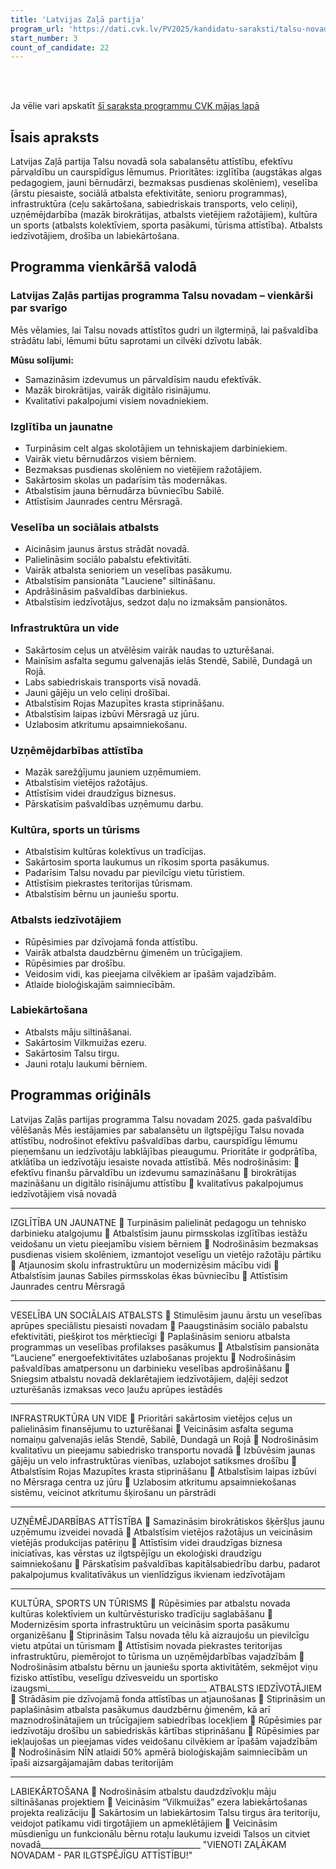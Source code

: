 ```yaml
---
title: 'Latvijas Zaļā partija'
program_url: 'https://dati.cvk.lv/PV2025/kandidatu-saraksti/talsu-novads/latvijas-zala-partija'
start_number: 3
count_of_candidate: 22
---
```



<Badge text="Ilgtspējīga attīstība" variant="note" size="small" /> <Badge text="Izglītības pieejamība" variant="note" size="small" /> <Badge text="Veselības aprūpes uzlabošana" variant="note" size="small" /> <Badge text="Infrastruktūras attīstība" variant="note" size="small" /> <Badge text="Uzņēmējdarbības atbalsts" variant="note" size="small" />

<br/><br/> 

<Card title='Šis ir mākslīga intelekta ģenerēts apraksts' icon='starlight'>
    Ja vēlie vari apskatīt <a href={frontmatter.program_url} target='_blank'>šī saraksta programmu CVK mājas lapā</a>
    </Card>

## Īsais apraksts

Latvijas Zaļā partija Talsu novadā sola sabalansētu attīstību, efektīvu pārvaldību un caurspīdīgus lēmumus. Prioritātes: izglītība (augstākas algas pedagogiem, jauni bērnudārzi, bezmaksas pusdienas skolēniem), veselība (ārstu piesaiste, sociālā atbalsta efektivitāte, senioru programmas), infrastruktūra (ceļu sakārtošana, sabiedriskais transports, velo celiņi), uzņēmējdarbība (mazāk birokrātijas, atbalsts vietējiem ražotājiem), kultūra un sports (atbalsts kolektīviem, sporta pasākumi, tūrisma attīstība). Atbalsts iedzīvotājiem, drošība un labiekārtošana.

## Programma vienkāršā valodā

### Latvijas Zaļās partijas programma Talsu novadam – vienkārši par svarīgo

Mēs vēlamies, lai Talsu novads attīstītos gudri un ilgtermiņā, lai pašvaldība strādātu labi, lēmumi būtu saprotami un cilvēki dzīvotu labāk.

**Mūsu solījumi:**

*   Samazināsim izdevumus un pārvaldīsim naudu efektīvāk.
*   Mazāk birokrātijas, vairāk digitālo risinājumu.
*   Kvalitatīvi pakalpojumi visiem novadniekiem.

### Izglītība un jaunatne

*   Turpināsim celt algas skolotājiem un tehniskajiem darbiniekiem.
*   Vairāk vietu bērnudārzos visiem bērniem.
*   Bezmaksas pusdienas skolēniem no vietējiem ražotājiem.
*   Sakārtosim skolas un padarīsim tās modernākas.
*   Atbalstīsim jauna bērnudārza būvniecību Sabilē.
*   Attīstīsim Jaunrades centru Mērsragā.

### Veselība un sociālais atbalsts

*   Aicināsim jaunus ārstus strādāt novadā.
*   Palielināsim sociālo pabalstu efektivitāti.
*   Vairāk atbalsta senioriem un veselības pasākumu.
*   Atbalstīsim pansionāta "Lauciene" siltināšanu.
*   Apdrāšināsim pašvaldības darbiniekus.
*   Atbalstīsim iedzīvotājus, sedzot daļu no izmaksām pansionātos.

### Infrastruktūra un vide

*   Sakārtosim ceļus un atvēlēsim vairāk naudas to uzturēšanai.
*   Mainīsim asfalta segumu galvenajās ielās Stendē, Sabilē, Dundagā un Rojā.
*   Labs sabiedriskais transports visā novadā.
*   Jauni gājēju un velo celiņi drošībai.
*   Atbalstīsim Rojas Mazupītes krasta stiprināšanu.
*   Atbalstīsim laipas izbūvi Mērsragā uz jūru.
*   Uzlabosim atkritumu apsaimniekošanu.

### Uzņēmējdarbības attīstība

*   Mazāk sarežģījumu jauniem uzņēmumiem.
*   Atbalstīsim vietējos ražotājus.
*   Attīstīsim videi draudzīgus biznesus.
*   Pārskatīsim pašvaldības uzņēmumu darbu.

### Kultūra, sports un tūrisms

*   Atbalstīsim kultūras kolektīvus un tradīcijas.
*   Sakārtosim sporta laukumus un rīkosim sporta pasākumus.
*   Padarīsim Talsu novadu par pievilcīgu vietu tūristiem.
*   Attīstīsim piekrastes teritorijas tūrismam.
*   Atbalstīsim bērnu un jauniešu sportu.

### Atbalsts iedzīvotājiem

*   Rūpēsimies par dzīvojamā fonda attīstību.
*   Vairāk atbalsta daudzbērnu ģimenēm un trūcīgajiem.
*   Rūpēsimies par drošību.
*   Veidosim vidi, kas pieejama cilvēkiem ar īpašām vajadzībām.
*   Atlaide bioloģiskajām saimniecībām.

### Labiekārtošana

*   Atbalsts māju siltināšanai.
*   Sakārtosim Vilkmuižas ezeru.
*   Sakārtosim Talsu tirgu.
*   Jauni rotaļu laukumi bērniem.

## Programmas oriģināls

Latvijas Zaļās partijas programma Talsu novadam 2025. gada pašvaldību vēlēšanās
Mēs iestājamies par sabalansētu un ilgtspējīgu Talsu novada attīstību, nodrošinot efektīvu pašvaldības darbu, caurspīdīgu lēmumu pieņemšanu un iedzīvotāju labklājības pieaugumu. Prioritāte ir godprātība, atklātība un iedzīvotāju iesaiste novada attīstībā.
Mēs nodrošināsim:
 efektīvu finanšu pārvaldību un izdevumu samazināšanu
 birokrātijas mazināšanu un digitālo risinājumu attīstību
 kvalitatīvus pakalpojumus iedzīvotājiem visā novadā
________________________________________
IZGLĪTĪBA UN JAUNATNE
 Turpināsim palielināt pedagogu un tehnisko darbinieku atalgojumu
 Atbalstīsim jaunu pirmsskolas izglītības iestāžu veidošanu un vietu pieejamību visiem bērniem
 Nodrošināsim bezmaksas pusdienas visiem skolēniem, izmantojot veselīgu un vietējo ražotāju pārtiku
 Atjaunosim skolu infrastruktūru un modernizēsim mācību vidi
 Atbalstīsim jaunas Sabiles pirmsskolas ēkas būvniecību
 Attīstīsim Jaunrades centru Mērsragā
________________________________________
VESELĪBA UN SOCIĀLAIS ATBALSTS
 Stimulēsim jaunu ārstu un veselības aprūpes speciālistu piesaisti novadam
 Paaugstināsim sociālo pabalstu efektivitāti, piešķirot tos mērķtiecīgi
 Paplašināsim senioru atbalsta programmas un veselības profilakses pasākumus
 Atbalstīsim pansionāta “Lauciene” energoefektivitātes uzlabošanas projektu
 Nodrošināsim pašvaldības amatpersonu un darbinieku veselības apdrošināšanu
 Sniegsim atbalstu novadā deklarētajiem iedzīvotājiem, daļēji sedzot uzturēšanās izmaksas veco ļaužu aprūpes iestādēs
________________________________________
INFRASTRUKTŪRA UN VIDE
 Prioritāri sakārtosim vietējos ceļus un palielināsim finansējumu to uzturēšanai
 Veicināsim asfalta seguma nomaiņu galvenajās ielās Stendē, Sabilē, Dundagā un Rojā
 Nodrošināsim kvalitatīvu un pieejamu sabiedrisko transportu novadā
 Izbūvēsim jaunas gājēju un velo infrastruktūras vienības, uzlabojot satiksmes drošību
 Atbalstīsim Rojas Mazupītes krasta stiprināšanu
 Atbalstīsim laipas izbūvi no Mērsraga centra uz jūru
 Uzlabosim atkritumu apsaimniekošanas sistēmu, veicinot atkritumu šķirošanu un pārstrādi
________________________________________
UZŅĒMĒJDARBĪBAS ATTĪSTĪBA
 Samazināsim birokrātiskos šķēršļus jaunu uzņēmumu izveidei novadā
 Atbalstīsim vietējos ražotājus un veicināsim vietējās produkcijas patēriņu
 Attīstīsim videi draudzīgas biznesa iniciatīvas, kas vērstas uz ilgtspējīgu un ekoloģiski draudzīgu saimniekošanu
 Pārskatīsim pašvaldības kapitālsabiedrību darbu, padarot pakalpojumus kvalitatīvākus un vienlīdzīgus ikvienam iedzīvotājam
________________________________________
KULTŪRA, SPORTS UN TŪRISMS
 Rūpēsimies par atbalstu novada kultūras kolektīviem un kultūrvēsturisko tradīciju saglabāšanu
 Modernizēsim sporta infrastruktūru un veicināsim sporta pasākumu organizēšanu
 Stiprināsim Talsu novada tēlu kā aizraujošu un pievilcīgu vietu atpūtai un tūrismam
 Attīstīsim novada piekrastes teritorijas infrastruktūru, piemērojot to tūrisma un uzņēmējdarbības vajadzībām
 Nodrošināsim atbalstu bērnu un jauniešu sporta aktivitātēm, sekmējot viņu fizisko attīstību, veselīgu dzīvesveidu un sportisko izaugsmi________________________________________
ATBALSTS IEDZĪVOTĀJIEM
 Strādāsim pie dzīvojamā fonda attīstības un atjaunošanas
 Stiprināsim un paplašināsim atbalsta pasākumus daudzbērnu ģimenēm, kā arī maznodrošinātajiem un trūcīgajiem sabiedrības locekļiem
 Rūpēsimies par iedzīvotāju drošību un sabiedriskās kārtības stiprināšanu
 Rūpēsimies par iekļaujošas un pieejamas vides veidošanu cilvēkiem ar īpašām vajadzībām
 Nodrošināsim NĪN atlaidi 50% apmērā bioloģiskajām saimniecībām un īpaši aizsargājamajām dabas teritorijām
________________________________________
LABIEKĀRTOŠANA
 Nodrošināsim atbalstu daudzdzīvokļu māju siltināšanas projektiem
 Veicināsim “Vilkmuižas” ezera labiekārtošanas projekta realizāciju
 Sakārtosim un labiekārtosim Talsu tirgus āra teritoriju, veidojot patīkamu vidi tirgotājiem un apmeklētājiem
 Veicināsim mūsdienīgu un funkcionālu bērnu rotaļu laukumu izveidi Talsos un citviet novadā________________________________________
"VIENOTI ZAĻĀKAM NOVADAM - PAR ILGTSPĒJĪGU ATTĪSTĪBU!"
